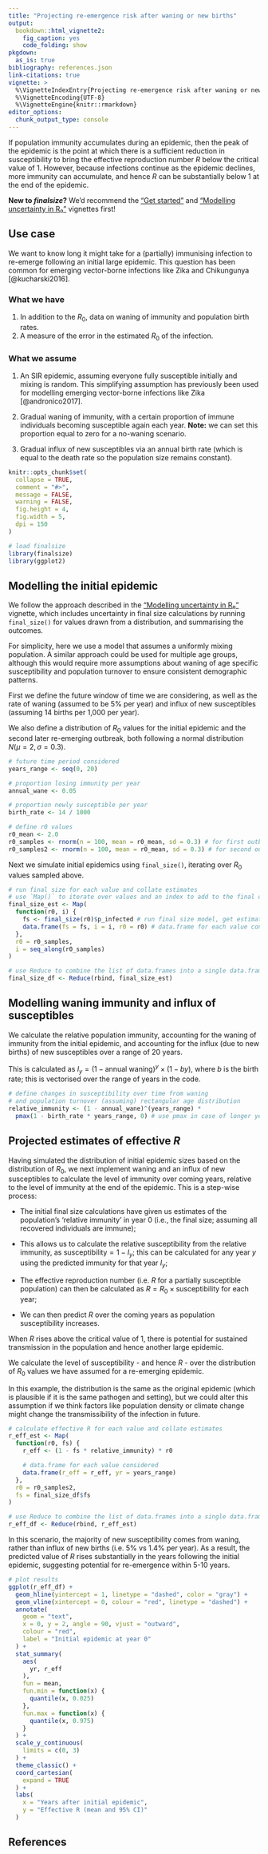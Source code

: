 ```yaml
---
title: "Projecting re-emergence risk after waning or new births"
output:
  bookdown::html_vignette2:
    fig_caption: yes
    code_folding: show
pkgdown:
  as_is: true
bibliography: references.json
link-citations: true
vignette: >
  %\VignetteIndexEntry{Projecting re-emergence risk after waning or new births}
  %\VignetteEncoding{UTF-8}
  %\VignetteEngine{knitr::rmarkdown}
editor_options: 
  chunk_output_type: console
---
```


If population immunity accumulates during an epidemic, then the peak of the epidemic is the point at which there is a sufficient reduction in susceptibility to bring the effective reproduction number $R$ below the critical value of 1. However, because infections continue as the epidemic declines, more immunity can accumulate, and hence $R$ can be substantially below 1 at the end of the epidemic.

::: {.alert .alert-warning}
**New to _finalsize_?** We'd recommend the ["Get started"](finalsize.html) and ["Modelling uncertainty in R₀"](uncertainty_params.html) vignettes first!
:::

::: {.alert .alert-primary}
## Use case {-}

We want to know long it might take for a (partially) immunising infection to re-emerge following an initial large epidemic. This question has been common for emerging vector-borne infections like Zika and Chikungunya [@kucharski2016].
:::

::: {.alert .alert-secondary}
### What we have {-}

  1. In addition to the $R_0$, data on waning of immunity and population birth rates.
  2. A measure of the error in the estimated $R_0$ of the infection.

### What we assume {-}

  1. An SIR epidemic, assuming everyone fully susceptible initially and mixing is random. This simplifying assumption has previously been used for modelling emerging vector-borne infections like Zika [@andronico2017].
  
  2. Gradual waning of immunity, with a certain proportion of immune individuals becoming susceptible again each year. **Note:** we can set this proportion equal to zero for a no-waning scenario.
  
  3. Gradual influx of new susceptibles via an annual birth rate (which is equal to the death rate so the population size remains constant).
:::

```r
knitr::opts_chunk$set(
  collapse = TRUE,
  comment = "#>",
  message = FALSE,
  warning = FALSE,
  fig.height = 4,
  fig.width = 5,
  dpi = 150
)
```

```r
# load finalsize
library(finalsize)
library(ggplot2)
```

## Modelling the initial epidemic

We follow the approach described in the ["Modelling uncertainty in R₀"](uncertainty_params.html) vignette, which includes uncertainty in final size calculations by running `final_size()` for values drawn from a distribution, and summarising the outcomes.

::: {.alert .alert-secondary}
For simplicity, here we use a model that assumes a uniformly mixing population. A similar approach could be used for multiple age groups, although this would require more assumptions about waning of age specific susceptibility and population turnover to ensure consistent demographic patterns.
:::

First we define the future window of time we are considering, as well as the rate of waning (assumed to be 5% per year) and influx of new susceptibles (assuming 14 births per 1,000 per year).

We also define a distribution of $R_0$ values for the initial epidemic and the second later re-emerging outbreak, both following a normal distribution $N(\mu = 2, \sigma = 0.3)$.

```r
# future time period considered
years_range <- seq(0, 20)

# proportion losing immunity per year
annual_wane <- 0.05

# proportion newly susceptible per year
birth_rate <- 14 / 1000

# define r0 values
r0_mean <- 2.0
r0_samples <- rnorm(n = 100, mean = r0_mean, sd = 0.3) # for first outbreak
r0_samples2 <- rnorm(n = 100, mean = r0_mean, sd = 0.3) # for second outbreak
```

Next we simulate initial epidemics using `final_size()`, iterating over $R_0$ values sampled above.

```r
# run final size for each value and collate estimates
# use `Map()` to iterate over values and an index to add to the final data
final_size_est <- Map(
  function(r0, i) {
    fs <- final_size(r0)$p_infected # run final size model, get estimate only
    data.frame(fs = fs, i = i, r0 = r0) # data.frame for each value considered
  },
  r0 = r0_samples,
  i = seq_along(r0_samples)
)

# use Reduce to combine the list of data.frames into a single data.frame
final_size_df <- Reduce(rbind, final_size_est)
```

## Modelling waning immunity and influx of susceptibles

We calculate the relative population immunity, accounting for the waning of immunity from the initial epidemic, and accounting for the influx (due to new births) of new susceptibles over a range of 20 years.

This is calculated as $I_y = (1 - \text{annual waning})^y \times (1 - b y)$, where $b$ is the birth rate; this is vectorised over the range of years in the code.

```r
# define changes in susceptibility over time from waning
# and population turnover (assuming) rectangular age distribution
relative_immunity <- (1 - annual_wane)^(years_range) *
  pmax(1 - birth_rate * years_range, 0) # use pmax in case of longer year range
```

## Projected estimates of effective $R$

Having simulated the distribution of initial epidemic sizes based on the distribution of $R_0$, we next implement waning and an influx of new susceptibles to calculate the level of immunity over coming years, relative to the level of immunity at the end of the epidemic.
This is a step-wise process:

- The initial final size calculations have given us estimates of the population's 'relative immunity' in year 0 (i.e., the final size; assuming all recovered individuals are immune);

- This allows us to calculate the relative susceptibility from the relative immunity, as $\text{susceptibility} = 1 - I_y$; this can be calculated for any year $y$ using the predicted immunity for that year $I_y$;

- The effective reproduction number (i.e. $R$ for a partially susceptible population) can then be calculated as $R = R_0 \times \text{susceptibility}$ for each year;

- We can then predict $R$ over the coming years as population susceptibility increases.

When $R$ rises above the critical value of 1, there is potential for sustained transmission in the population and hence another large epidemic.

We calculate the level of susceptibility - and hence $R$ - over the distribution of $R_0$ values we have assumed for a re-emerging epidemic.

::: {.alert .alert-warning}
In this example, the distribution is the same as the original epidemic (which is plausible if it is the same pathogen and setting), but we could alter this assumption if we think factors like population density or climate change might change the transmissibility of the infection in future.
:::

```r
# calculate effective R for each value and collate estimates
r_eff_est <- Map(
  function(r0, fs) {
    r_eff <- (1 - fs * relative_immunity) * r0

    # data.frame for each value considered
    data.frame(r_eff = r_eff, yr = years_range)
  },
  r0 = r0_samples2,
  fs = final_size_df$fs
)

# use Reduce to combine the list of data.frames into a single data.frame
r_eff_df <- Reduce(rbind, r_eff_est)
```

In this scenario, the majority of new susceptibility comes from waning, rather than influx of new births (i.e. 5% vs 1.4% per year).  As a result, the predicted value of $R$ rises substantially in the years following the initial epidemic, suggesting potential for re-emergence within 5-10 years.

```r
# plot results
ggplot(r_eff_df) +
  geom_hline(yintercept = 1, linetype = "dashed", color = "gray") +
  geom_vline(xintercept = 0, colour = "red", linetype = "dashed") +
  annotate(
    geom = "text",
    x = 0, y = 2, angle = 90, vjust = "outward",
    colour = "red",
    label = "Initial epidemic at year 0"
  ) +
  stat_summary(
    aes(
      yr, r_eff
    ),
    fun = mean,
    fun.min = function(x) {
      quantile(x, 0.025)
    },
    fun.max = function(x) {
      quantile(x, 0.975)
    }
  ) +
  scale_y_continuous(
    limits = c(0, 3)
  ) +
  theme_classic() +
  coord_cartesian(
    expand = TRUE
  ) +
  labs(
    x = "Years after initial epidemic",
    y = "Effective R (mean and 95% CI)"
  )
```

## References
